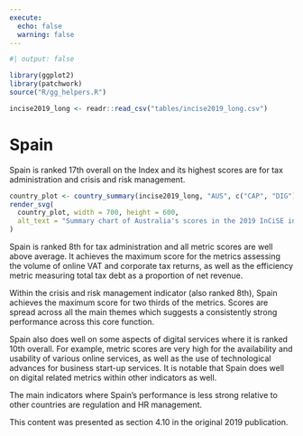 ```yaml
---
execute:
  echo: false
  warning: false
---
```


<!-- DO NOT EDIT THIS FILE --->
<!-- AUTO GENERATED FROM r/generate_country_qmd.r --->

```r
#| output: false

library(ggplot2)
library(patchwork)
source("R/gg_helpers.R")

incise2019_long <- readr::read_csv("tables/incise2019_long.csv")

```

# Spain {#sec-country-esp .unnumbered}

:::{.lead}
Spain is ranked 17th overall on the Index and its highest scores are for tax
administration and crisis and risk management.
:::

```r
country_plot <- country_summary(incise2019_long, "AUS", c("CAP", "DIG"))
render_svg(
  country_plot, width = 700, height = 600,
  alt_text = "Summary chart of Australia's scores in the 2019 InCiSE index."
)
```

Spain is ranked 8th for tax administration and all metric scores are well
above average. It achieves the maximum score for the metrics assessing the
volume of online VAT and corporate tax returns, as well as the efficiency
metric measuring total tax debt as a proportion of net revenue.

Within the crisis and risk management indicator (also ranked 8th), Spain
achieves the maximum score for two thirds of the metrics. Scores are spread
across all the main themes which suggests a consistently strong performance
across this core function.

Spain also does well on some aspects of digital services where it is ranked
10th overall. For example, metric scores are very high for the availability
and usability of various online services, as well as the use of technological
advances for business start-up services. It is notable that Spain does well on
digital related metrics within other indicators as well.

The main indicators where Spain's performance is less strong relative to other
countries are regulation and HR management.

::: {.callout-note .crf title="Cross-referencing note" icon="false"}
This content was presented as section 4.10 in the original 2019 publication.
:::
